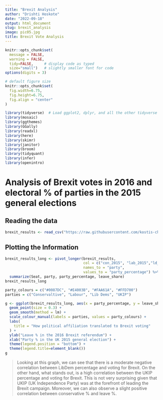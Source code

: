 ```yaml
---
title: "Brexit Analysis"
author: "Drishti Hoskote"
date: "2022-09-18"
output: html_document
slug: brexit_analysis
image: pic05.jpg
title: Brexit Vote Analysis
---
```


```r
knitr::opts_chunk$set(
  message = FALSE, 
  warning = FALSE, 
  tidy=FALSE,     # display code as typed
  size="small")   # slightly smaller font for code
options(digits = 3)

# default figure size
knitr::opts_chunk$set(
  fig.width=6.75, 
  fig.height=6.75,
  fig.align = "center"
)
```

```r
library(tidyverse)  # Load ggplot2, dplyr, and all the other tidyverse packages
library(mosaic)
library(ggthemes)
library(GGally)
library(readxl)
library(here)
library(skimr)
library(janitor)
library(broom)
library(tidyquant)
library(infer)
library(openintro)
```

# Analysis of Brexit votes in 2016 and electoral % of parties in the 2015 general elections

## Reading the data
```r
brexit_results <- read_csv("https://raw.githubusercontent.com/kostis-christodoulou/am01/master/data/brexit_results.csv")
```

## Plotting the Information
```r
brexit_results_long <- pivot_longer(brexit_results, 
                                    col = c("con_2015", "lab_2015","ld_2015", "ukip_2015"), 
                                    names_to = "party", 
                                    values_to = "party_percentage") %>%
  summarize(Seat, party, party_percentage, leave_share)
brexit_results_long

party_colours = c("#0087DC", "#E4003B", "#FAA61A", "#FFD700")
parties = c("Conservaltive", "Labour", "Lib Dems", "UKIP")

g <- ggplot(brexit_results_long, aes(x = party_percentage, y = leave_share, colour = party)) +
  geom_point(size = 0.3) +
  geom_smooth(method = lm) +
  scale_colour_manual(labels = parties, values = party_colours) +
  labs(
    title = "How political affiliation translated to Brexit voting"
  ) + 
  ylab("Leave % in the 2016 Brexit referendum") +
  xlab("Party % in the UK 2015 general election") +
  theme(legend.position = "bottom") +
  theme(legend.title=element_blank())
g
```

> Looking at this graph, we can see that there is a moderate negative correlation between LibDem percentage and voting for Brexit.  On the other hand, what stands out, is a high correlation between the UKIP percentage and voting for Brexit. This is not very surprising given that UKIP (UK Independence Party) was at the forefront of leading the Brexit campaign. Moreover, we can also observe a slight positive correlation between conservative % and leave %.
